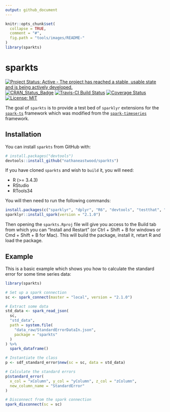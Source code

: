 ```yaml
---
output: github_document
---
```


<!-- README.md is generated from README.Rmd. Please edit that file -->

```r
knitr::opts_chunk$set(
  collapse = TRUE,
  comment = "#",
  fig.path = "tools/images/README-"
)
library(sparkts)
```

# sparkts

[![Project Status: Active - The project has reached a stable, usable state and is being actively developed.](http://www.repostatus.org/badges/latest/active.svg)](http://www.repostatus.org/#active)
[![CRAN_Status_Badge](http://www.r-pkg.org/badges/version/sparkts)](http://cran.r-project.org/package=sparkts)
[![Travis-CI Build Status](https://travis-ci.org/nathaneastwood/sparkts.svg?branch=master)](https://travis-ci.org/nathaneastwood/sparkts)
[![Coverage Status](https://img.shields.io/codecov/c/github/nathaneastwood/sparkts/master.svg)](https://codecov.io/github/nathaneastwood/sparkts?branch=master)
[![License: MIT](https://img.shields.io/badge/License-MIT-yellow.svg)](https://opensource.org/licenses/MIT)

The goal of `sparkts` is to provide a test bed of `sparklyr` extensions for the [`spark-ts`](https://github.com/srussell91/SparkTS) framework which was modified from the [`spark-timeseries`](https://github.com/sryza/spark-timeseries) framework.

## Installation

You can install `sparkts` from GitHub with:

```r
# install.packages("devtools")
devtools::install_github("nathaneastwood/sparkts")
```

If you have cloned `sparkts` and wish to `build` it, you will need:

* R (>= 3.4.3)
* RStudio
* RTools34

You will then need to run the following commands:

```r
install.packages(c("sparklyr", "dplyr", "R6", "devtools", "testthat", "covr"))
sparklyr::install_spark(version = "2.1.0")
```

Then opening the `sparkts.Rproj` file will give you access to the Build tab from which you can "Install and Restart" (or Ctrl + Shift + B for windows or Cmd + Shift + B for Mac). This will build the package, install it, retart R and load the package.

## Example

This is a basic example which shows you how to calculate the standard error for some time series data:

```r
library(sparkts)

# Set up a spark connection
sc <- spark_connect(master = "local", version = "2.1.0")

# Extract some data
std_data <- spark_read_json(
  sc,
  "std_data",
  path = system.file(
    "data_raw/StandardErrorDataIn.json",
    package = "sparkts"
  )
) %>%
  spark_dataframe()

# Instantiate the class
p <- sdf_standard_error$new(sc = sc, data = std_data)

# Calculate the standard errors
p$standard_error(
  x_col = "xColumn", y_col = "yColumn", z_col = "zColumn",
  new_column_name = "StandardError"
)

# Disconnect from the spark connection
spark_disconnect(sc = sc)
```
